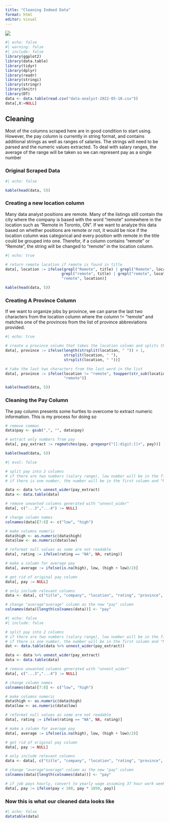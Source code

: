 ```yaml
---
title: "Cleaning Indeed Data"
format: html
editor: visual
---
```


![](clean-image.png)

```r
#| echo: false
#| warning: false
#| include: false
library(ggplot2)
library(data.table)
library(tidyr)
library(dplyr)
library(readr)
library(stringi)
library(stringr)
library(knitr)
library(DT)
data <- data.table(read.csv("data-analyst-2022-05-10.csv"))
data[,X:=NULL]
```

## Cleaning

Most of the columns scraped here are in good condition to start using. However, the pay column is currently in string format, and contains additional strings as well as ranges of salaries. The strings will need to be parsed and the numeric values extracted. To deal with salary ranges, the average of the range will be taken so we can represent pay as a single number

### Original Scraped Data

```r
#| echo: false

kable(head(data, 5))

```

### Creating a new location column

Many data analyst positions are remote. Many of the listings still contain the city where the company is based with the word "remote" somewhere in the location such as "Remote in Toronto, ON". If we want to analyze this data based on whether positions are remote or not, it would be nice if the location column was categorical and every position with remote in the title could be grouped into one. Therefor, if a column contains "remote" or "Remote", the string will be changed to "remote" in the location column.


```r
#| echo: true

# return remote location if remote is found in title
data[, location := ifelse(grepl("Remote", title) | grepl("Remote", location)|
                         grepl("remote", title) | grepl("remote", location),
                         "remote", location)]

kable(head(data, 5))

```

### Creating A Province Column 

If we want to organize jobs by province, we can parse the last two characters from the location column where the column != "remote" and matches one of the provinces from the list of province abbreviations provided.

```r
#| echo: true

# create a province column that takes the location column and splits the column into a list of strings
data[, province := ifelse(length(strsplit(location, " ")) > 1, 
                          strsplit(location, " "),
                          strsplit(location, " "))]

# take the last two characters from the last word in the list
data[, province := ifelse(location != "remote", toupper(str_sub(location,-2)),
                          "remote")]

kable(head(data, 5))
```

### Cleaning the Pay Column

The pay column presents some hurtles to overcome to extract numeric information. This is my process for doing so

```r

# remove commas
data$pay <- gsub(",", "", data$pay)

# extract only numbers from pay
data[, pay_extract := regmatches(pay, gregexpr("[[:digit:]]+", pay))]

kable(head(data, 5))

```


```r
#| eval: false

# split pay into 2 columns
# if there are two numbers (salary range), low number will be in the first column, high in second column
# if there is one number, the number will be in the first column and "NA" in the second

data <- data %>% unnest_wider(pay_extract)
data <- data.table(data)

# remove unwanted columns generated with "unnest_wider"
data[, c("...3","...4") := NULL]

# change column names
colnames(data)[7:8] <- c("low", "high")

# make columns numeric 
data$high <- as.numeric(data$high)
data$low <- as.numeric(data$low)

# reformat null values as some are not readable
data[, rating := ifelse(rating == "NA", NA, rating)]

# make a column for average pay
data[, average := ifelse(is.na(high), low, (high + low)/2)]

# get rid of original pay column
data[, pay := NULL]

# only include relevant columns
data <- data[, c("title", "company", "location", "rating", "province", "average")]

# change "average"average" column as the new "pay" column
colnames(data)[length(colnames(data))] <- "pay"
```

```r
#| echo: false
#| include: false

# split pay into 2 columns
# if there are two numbers (salary range), low number will be in the first column, high in second column
# if there is one number, the number will be in the first column and "NA" in the second
dat <- data.table(data %>% unnest_wider(pay_extract))

data <- data %>% unnest_wider(pay_extract)
data <- data.table(data)

# remove unwanted columns generated with "unnest_wider"
data[, c("...3","...4") := NULL]

# change column names
colnames(data)[7:8] <- c("low", "high")

# make columns numeric 
data$high <- as.numeric(data$high)
data$low <- as.numeric(data$low)

# reformat null values as some are not readable
data[, rating := ifelse(rating == "NA", NA, rating)]

# make a column for average pay
data[, average := ifelse(is.na(high), low, (high + low)/2)]

# get rid of original pay column
data[, pay := NULL]

# only include relevant columns
data <- data[, c("title", "company", "location", "rating", "province", "average")]

# change "average"average" column as the new "pay" column
colnames(data)[length(colnames(data))] <- "pay"

# if job pays hourly, convert to yearly wage assuming 37 hour work week
data[, pay := ifelse(pay < 100, pay * 1850, pay)]
```

### Now this is what our cleaned data looks like
```r
#| echo: false
datatable(data)
```